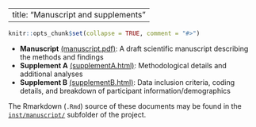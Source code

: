 
---
title: "Manuscript and supplements"
---

```r
knitr::opts_chunk$set(collapse = TRUE, comment = "#>")
```


* **Manuscript** <a href="../extras/manuscript.pdf" target="_blank">(manuscript.pdf)</a>: A draft scientific manuscript describing the methods and findings
* **Supplement A** <a href="../extras/supplementA.html" target="_blank">(supplementA.html)</a>: Methodological details and additional analyses
* **Supplement B** <a href="../extras/supplementB.html" target="_blank">(supplementB.html)</a>: Data inclusion criteria, coding details, and breakdown of participant information/demographics

The Rmarkdown (`.Rmd`) source of these documents may be found in the [`inst/manuscript/`](https://github.com/richarddmorey/Morey_Hoekstra_StatCognition/tree/master/inst/manuscript) subfolder of the project.

